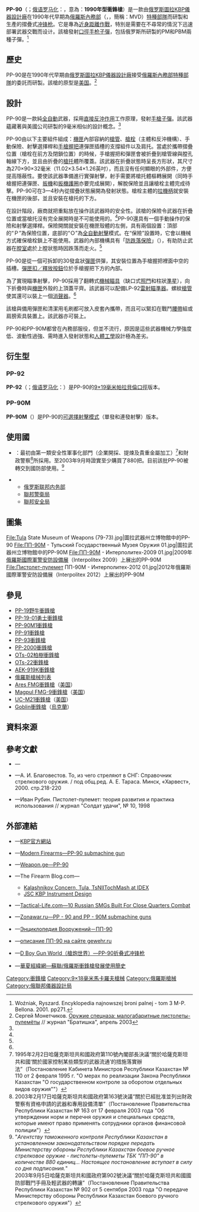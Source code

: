 {{For|使用類似命名的螺旋式[[彈筒|彈筒]]供彈式衝鋒槍|PP-90M1衝鋒槍}}
{{noteTA
|G1=軍事
|G2=長度單位
|G3=Firearms
|G4=Country
}}
{{Infobox Weapon
|name= {{Lang|en|PP-90}}<br />{{Lang|ru|ПП-90}}
|image= File:Interpolitex 2013 (536-6).jpg
|image_size= 300px
|caption= 2013年[[俄羅斯國際軍警安防設備展|俄羅斯國際軍警安防設備展]]（Interpolitex 2013）上展出的PP-90M
|origin= {{flagcountry|Russia}}
|type= [[冲锋枪|冲锋枪]]
<!-- Type selection -->
|is_ranged= yes
|is_bladed= 
|is_explosive= 
|is_artillery= 
|is_vehicle= 
|is_missile= 
|is_UK= 
<!-- Service history -->
|service= 
|used_by= 參見[[#使用國|使用國]]
|wars= 
<!-- Production history -->
|designer= [[俄联邦仪器设计局|KBP儀器設計廠]]
|design_date= 1990年代
|manufacturer= KBP儀器設計廠
|unit_cost= 
|production_date= <div class="NavFrame collapsed" style="color: black; background-color: #FFFFFF; margin: 0 auto; padding: 0 10px; text-align: left;"><div class="NavHead" style="background-color: #FFFFFF; margin: 0 auto; padding: 0 10px; font-weight:normal;"></div><div class="NavContent" style="background-color: #FFFFFF; margin: 0 auto; padding: 0 10px;">
* PP-90：1990年
* PP-90M：1993年
</div>
</div>
|number= 
|variants= <div class="NavFrame collapsed" style="color: black; background-color: #FFFFFF; margin: 0 auto; padding: 0 10px; text-align: left;"><div class="NavHead" style="background-color: #FFFFFF; margin: 0 auto; padding: 0 10px; font-weight:normal;"></div><div class="NavContent" style="background-color: #FFFFFF; margin: 0 auto; padding: 0 10px;">
* PP-90M
* PP-92
</div>
</div>
<!-- General specifications -->
|spec_label= 
|weight= <div class="NavFrame collapsed" style="color: black; background-color: #FFFFFF; margin: 0 auto; padding: 0 10px; text-align: left;"><div class="NavHead" style="background-color: #FFFFFF; margin: 0 auto; padding: 0 10px; font-weight:normal;"></div><div class="NavContent" style="background-color: #FFFFFF; margin: 0 auto; padding: 0 10px;">
* 空槍：1.83[[千克|千克]]（4.03[[磅|磅]]）
* 上彈：2.23公斤（4.92磅）
</div>
</div>
|length= <div class="NavFrame collapsed" style="color: black; background-color: #FFFFFF; margin: 0 auto; padding: 0 10px; text-align: left;"><div class="NavHead" style="background-color: #FFFFFF; margin: 0 auto; padding: 0 10px; font-weight:normal;"></div><div class="NavContent" style="background-color: #FFFFFF; margin: 0 auto; padding: 0 10px;">
* 槍身縮折：270[[毫米|毫米]]（10.63[[英寸|英寸]]）
* 槍身伸展：490毫米（19.29英吋）
</div>
</div>
|part_length= 203毫米（7.99英吋）
|width= <div class="NavFrame collapsed" style="color: black; background-color: #FFFFFF; margin: 0 auto; padding: 0 10px; text-align: left;"><div class="NavHead" style="background-color: #FFFFFF; margin: 0 auto; padding: 0 10px; font-weight:normal;"></div><div class="NavContent" style="background-color: #FFFFFF; margin: 0 auto; padding: 0 10px;">
* 槍身縮折：30毫米（1.18英吋）
* 全槍：32毫米（1.26英吋）
</div>
</div>
|height= <div class="NavFrame collapsed" style="color: black; background-color: #FFFFFF; margin: 0 auto; padding: 0 10px; text-align: left;"><div class="NavHead" style="background-color: #FFFFFF; margin: 0 auto; padding: 0 10px; font-weight:normal;"></div><div class="NavContent" style="background-color: #FFFFFF; margin: 0 auto; padding: 0 10px;">
* 槍身縮折：90毫米（3.54英吋）
* 槍身伸展：87毫米（3.43英吋）
</div>
</div>
|diameter= 
|crew= 
<!-- Ranged weapon specifications --> 
|cartridge= <div class="NavFrame collapsed" style="color: black; background-color: #FFFFFF; margin: 0 auto; padding: 0 10px; text-align: left;"><div class="NavHead" style="background-color: #FFFFFF; margin: 0 auto; padding: 0 10px; font-weight:normal;">{{Link-en|9×18毫米馬卡洛夫|9×18mm Makarov}}</div><div class="NavContent" style="background-color: #FFFFFF; margin: 0 auto; padding: 0 10px;">
* PM手槍子彈（57N181C）
* PBM手槍子彈（7N25）
</div>
</div>
|caliber= 9.22毫米（.363英吋）
|barrels= 1根，[[膛線|線膛]]，[[槍口|槍口]]具有[[抑制器|消聲器]]聯接螺紋
|action= <div class="NavFrame collapsed" style="color: black; background-color: #FFFFFF; margin: 0 auto; padding: 0 10px; text-align: left;"><div class="NavHead" style="background-color: #FFFFFF; margin: 0 auto; padding: 0 10px; font-weight:normal;"></div><div class="NavContent" style="background-color: #FFFFFF; margin: 0 auto; padding: 0 10px;">
* [[反沖作用_(槍械)#直接反沖|直接反沖作用]]
* [[開放式槍栓|開放式槍栓]]
</div>
</div>
|mode= [[自動火器|全自動]]，PP-90M可[[擊發調變槍械|擊發調變]]為{{Link-en|半自動槍械|Semi-automatic firearm|半自動}}
|rate= 600—800發／分鐘
|velocity= 大約320[[米每秒|米／秒]]（1,049.89[[英尺每秒|英尺／秒]]）
|range= 80—100[[米_(单位)|公尺]]（87.49—109.36[[码|码]]，262.47—328.08[[英尺|英尺]]）
|max_range= 
|feed= 30發可拆卸式雙排[[彈匣|彈匣]]
|sights= <div class="NavFrame collapsed" style="color: black; background-color: #FFFFFF; margin: 0 auto; padding: 0 10px; text-align: left;"><div class="NavHead" style="background-color: #FFFFFF; margin: 0 auto; padding: 0 10px; font-weight:normal;"></div><div class="NavContent" style="background-color: #FFFFFF; margin: 0 auto; padding: 0 10px;">
* [[機械瞄具|機械瞄具]]：摺疊式金屬缺口式[[照門|照門]]和柱狀[[照準器|準星]]
* LP-92[[雷射瞄準器|雷射瞄準器]]（橫貫式安裝在照門座和準星座的中空凹槽）
</div>
</div>
<!-- 火炮規格 -->
|breech= 
|recoil= 
|carriage= 
|elevation= 
|traverse= 
<!-- 刃器規格 --> 
|blade_type= 
|hilt_type= 
|sheath_type= 
|head_type= 
|haft_type= 
<!-- 爆炸物內填炸藥規格 --> 
|filling= 
|filling_weight= 
|detonation= 
|yield= 
<!-- 車輛/飛彈規格 -->
|armour= 
|primary_armament= 
|secondary_arament= 
|engine= 
|engine_power= 
|transmission= 
|payload_capacity= 
|fuel_capacity= 
|pw_ratio= 
|suspension= 
|clearance= 
|vehicle_range= 
|speed= 
|guidance= 
|steering= 
<!-- Missiles only -->
|wingspan= 
|propellant= 
|ceiling= 
|altitude= 
|depth= 
|boost= 
|accuracy= 
|launch_platform= 
|transport= 
}}

'''PP-90'''（{{Lang-ru|ПП-90}}；[[俄语罗马化|俄语罗马化]]：{{Lang|en|'''P'''istolet '''P'''ulemyot-'''90'''}}，意為：'''1990年型衝鋒槍'''）是一款由[[俄罗斯|俄罗斯]][[圖拉_(圖拉州)|圖拉]][[俄联邦仪器设计局|KBP儀器設計廠]]在1990年代早期為[[俄罗斯联邦内务部|俄羅斯內務部]]（{{Lang-en|Ministry of Internal Affairs}}，{{Lang-ru|'''Министерство внутренних дел'''}}，簡稱：MVD）[[特種部隊|特種部隊]]而研製和生產的摺疊式[[冲锋枪|冲锋枪]]。它是專為[[近身距離作戰|近身距離作戰]]，特別是需要在不尋常的情況下迅速部署武器交戰而设计。該槍發射{{Link-en|9×18毫米馬卡洛夫|9×18mm Makarov}}[[口徑|口徑]][[手枪|手枪]][[子彈|子彈]]，包括俄罗斯所研製的PM和PBM兩種子彈。<ref name="woźniak">Woźniak, Ryszard. Encyklopedia najnowszej broni palnej - tom 3 M-P. Bellona. 2001. pp271.</ref>

== 歷史 ==
PP-90是在1990年代早期由[[俄罗斯|俄罗斯]][[圖拉_(圖拉州)|圖拉]][[俄联邦仪器设计局|KBP儀器設計廠]]接受[[俄羅斯特種部隊|俄羅斯內務部特種部隊]]的委託而研製。該槍的原型是[[美国|美国]]{{Link-en|Ares FMG衝鋒槍|ARES FMG}}。<ref>Сергей Монетчиков. [http://www.bratishka.ru/archiv/2003/4/2003_4_6.php Оружие спецназа: малогабаритные пистолеты-пулемёты] {{Wayback|url=http://www.bratishka.ru/archiv/2003/4/2003_4_6.php |date=20160307001302 }} // журнал "Братишка", апрель 2003</ref>

== 設計 ==
PP-90是一款純[[自動火器|全自動]]武器，採用[[反沖作用_(槍械)#直接反沖|直接反沖作用]]工作原理，發射{{Link-en|9×18毫米馬卡洛夫|9×18mm Makarov}}[[手槍|手槍]][[子彈|子彈]]。該武器蘊藏著與美國公司{{Link-en|戰神股份有限公司|Ares Incorporated|戰神}}研製的9毫米{{Link-en|Ares FMG衝鋒槍|ARES FMG}}相似的設計概念。<ref name="woźniak"/>

PP-90由以下主要組件組成：[[機匣|機匣]]內部容納的[[槍管|槍管]]、[[槍栓|槍栓]]（主體和反沖機構）、手動保險、射擊選擇桿和[[手槍握把|手槍握把]]連彈匣插槽的支撐組件以及肩托。當處於攜帶摺疊位置（槍栓在前方及閉鎖位置）的時候，手槍握把和彈匣會被折疊到槍管線與膛孔軸線下方，並且由折疊的[[槍托|槍托]]體所覆蓋。該武器在折疊狀態時呈長方形狀，其尺寸為270×90×32毫米（11.02×3.54×1.26英吋），而且沒有任何顯眼的外部件，方便提高隱蔽性。要使該武器準備進行實彈射擊，射手需要將槍托體樞轉展開（同時手槍握把連彈匣、[[扳機|扳機]]和[[扳機護圈|扳機護圈]]亦要完成展開），解脫保險並且讓槍栓主體完成待擊。PP-90可在3—4秒內從摺疊狀態展開為發射狀態。槍栓主體的[[拉機柄|拉機柄]]就安裝在機匣的後部，並且安裝在槍托的下方。

在設計階段，廠商就把重點放在操作該武器時的安全性。該槍的保險令武器在折疊位置或當槍托沒有完全展開時是不可能使用的。<ref name="woźniak"/>PP-90還具有一個手動操作的保險和射擊選擇桿。保險開關就安裝在機匣殼體的左側，具有兩個設置：頂部的“Ｐ”為保險位置，底部的“Ｏ”為[[自動火器|全自動射擊]]模式。在“保險”設置時，它會以機械方式確保槍栓鎖上不能使用。武器的內部機構具有「[[防跌落保險|防跌落保險]]」（{{Lang-en|Drop Safety}}），有助防止武器在[[膛室|膛室]]處於上膛狀態時因跌落而走火。<ref name="woźniak"/>

PP-90是從一個可拆卸的30發盒狀[[彈匣|彈匣]]供彈，其安裝位置為手槍握把裡面中空的插槽。[[彈匣釋放按鈕|彈匣扣／釋放按鈕]]位於手槍握把下方的內部。

為了實現瞄準射擊，PP-90採用了翻轉式[[機械瞄具|機械瞄具]]（缺口式[[照門|照門]]和柱狀[[照準器|準星]]），向下折疊時與[[機匣|機匣]]外殼的上頂蓋平齊。該武器可以配備LP-92[[雷射瞄準器|雷射瞄準器]]。螺紋[[槍管|槍管]]使其還可以裝上一個[[抑制器|消聲器]]。<ref name="woźniak"/>

該槍與備用彈匣和清潔用毛刷都可放入皮套內攜帶，而且可以緊扣在戰鬥[[腰帶|腰帶]]組或肩膀索具裝置上。該武器亦可裝上{{Link-en|槍背帶|Sling (firearms)}}。

PP-90和PP-90M都曾在內務部服役，但並不流行，原因是這些武器機械力學強度低、波動性過強、需時進入發射狀態和[[人因工程学|人體工學]]設計極為差劣。

== 衍生型 ==
=== PP-92 ===
'''PP-92'''（{{Lang-ru|ПП-92}}；[[俄语罗马化|俄语罗马化]]：{{Lang|en|'''P'''istolet '''P'''ulemyot-'''92'''}}）是PP-90的[[9×19mm魯格彈|9×19毫米帕拉貝倫]][[口徑|口徑]]版本。

=== PP-90M ===
'''PP-90M'''（{{Lang-ru|ПП-90М}}）是PP-90的[[擊發調變模式|可選擇射擊模式]]（單發和連發射擊）版本。

== 使用國 ==
* {{flagcountry|Kazakhstan}}：最初由第一類安全性軍事化部門（企業開採、提煉及貴重金屬加工）<ref>1995年2月2日哈薩克斯坦共和國政府第110號內閣部長決議“關於哈薩克斯坦共和國‘關於國家控制某些類型的武器流通’的措施落實辦法”（Постановление Кабинета Министров Республики Казахстан № 110 от 2 февраля 1995 г. "О мерах по реализации Закона Республики Казахстан "О государственном контроле за оборотом отдельных видов оружия""）</ref>和財政警察<ref>2003年2月17日哈薩克斯坦共和國政府第163號決議“關於已經批准並列出財政警察有資格申請的武器和專用設備清單”（Постановление Правительства Республики Казахстан № 163 от 17 февраля 2003 года "Об утверждении норм и перечня оружия и специальных средств, которые имеют право применять сотрудники органов финансовой полиции"）</ref>所採用。至2003年9月時證實至少購買了880把。目前該批PP-90被轉交到國防部使用。<ref>"''Агентству таможенного контроля Республики Казахстан в установленном законодательством порядке передать Министерству обороны Республики Казахстан боевое ручное стрелковое оружие - пистолеты-пулеметы ТБК "ПП-90" в количестве 880 единиц... Настоящее постановление вступает в силу со дня подписания.''"<br />2003年9月5日哈薩克斯坦共和國政府第902號決議“關於哈薩克斯坦共和國國防部戰鬥手冊及輕武器的轉讓”（Постановление Правительства Республики Казахстан № 902 от 5 сентября 2003 года "О передаче Министерству обороны Республики Казахстан боевого ручного стрелкового оружия"）</ref>
* {{flagcountry|Russia}}
** [[俄罗斯联邦内务部|俄罗斯联邦内务部]]
** [[聯邦警衛局|聯邦警衛局]]
** [[聯邦安全局|聯邦安全局]]

== 圖集 ==
<gallery>
File:Tula State Museum of Weapons (79-73).jpg|圖拉武器州立博物館中的PP-90
File:ПП-90М - Тульский Государственный Музея Оружия 01.jpg|圖拉武器州立博物館中的PP-90M
File:ПП-90М - Интерполитех-2009 01.jpg|2009年[[俄羅斯國際軍警安防設備展|俄羅斯國際軍警安防設備展]]（Interpolitex 2009）上展出的PP-90M
File:Пистолет-пулемет ПП-90М - Интерполитех-2012 01.jpg|2012年俄羅斯國際軍警安防設備展（Interpolitex 2012）上展出的PP-90M
</gallery>

== 參見 ==
* [[PP-19野牛衝鋒槍|PP-19野牛衝鋒槍]]
* [[PP-19-01勇士衝鋒槍|PP-19-01勇士衝鋒槍]]
* [[PP-90M1衝鋒槍|PP-90M1衝鋒槍]]
* [[PP-91衝鋒槍|PP-91衝鋒槍]]
* [[PP-93衝鋒槍|PP-93衝鋒槍]]
* [[PP-2000衝鋒槍|PP-2000衝鋒槍]]
* [[OTs-02柏樹衝鋒槍|OTs-02柏樹衝鋒槍]]
* [[OTs-22衝鋒槍|OTs-22衝鋒槍]]
* [[AEK-919K衝鋒槍|AEK-919K衝鋒槍]]
* [[俄羅斯槍械列表|俄羅斯槍械列表]]
* [[Ares_FMG衝鋒槍|Ares FMG衝鋒槍]]（[[美国|美国]]）
* [[Magpul_FMG-9衝鋒槍|Magpul FMG-9衝鋒槍]]（[[美国|美国]]）
* [[UC-M21衝鋒槍|UC-M21衝鋒槍]]（[[美国|美国]]）
* [[Goblin衝鋒槍|Goblin衝鋒槍]]（[[烏克蘭|烏克蘭]]）

== 資料來源 ==
{{Reflist}}

== 參考文獻 ==
* {{pl icon}}—{{cite book| last = Woźniak| first = Ryszard| authorlink = | coauthors = | year = 2001| chapter = p. 271| title = Encyklopedia najnowszej broni palnej - tom 3 M-P| publisher = Bellona| location = Warsaw, Poland| isbn = 83-11-09311-3}}
* {{ru icon}}—А. И. Благовестов. То, из чего стреляют в СНГ: Справочник стрелкового оружия. / под общ.ред. А. Е. Тараса. Минск, «Харвест», 2000. стр.218-220
* {{ru icon}}—Иван Рубин. Пистолет-пулемет: теория развития и практика использования // журнал "Солдат удачи", № 10, 1998

== 外部連結 ==
{{commons category|PP-90}}
* {{ru icon}}—[http://www.kbptula.ru/en/productions/small-arms-guns-grenade-launchers/submachine-guns/pp-90m KBP官方網站]{{Wayback|url=http://www.kbptula.ru/en/productions/small-arms-guns-grenade-launchers/submachine-guns/pp-90m |date=20150521171757 }}
* {{en icon}}—[http://world.guns.ru/smg/rus/pp-90-e.html Modern Firearms—PP-90 submachine gun]{{Wayback|url=http://world.guns.ru/smg/rus/pp-90-e.html |date=20131014090824 }}
* {{en icon}}—[http://georgians.weapon.ge/index.php?sel=1&id=405&man=&coun=24&cat=&l=en Weapon.ge—PP-90]{{Wayback|url=http://georgians.weapon.ge/index.php?sel=1&id=405&man=&coun=24&cat=&l=en |date=20151208062020 }}
* {{en icon}}—The Firearm Blog.com—
** [http://www.thefirearmblog.com/blog/2015/03/03/kalashnikov-concern-tula-tsniitochmash-at-idex/ Kalashnikov Concern, Tula, TsNIITochMash at IDEX]{{Wayback|url=http://www.thefirearmblog.com/blog/2015/03/03/kalashnikov-concern-tula-tsniitochmash-at-idex/ |date=20180710230819 }}
** [http://www.thefirearmblog.com/blog/2015/03/05/jsc-kbp-instrument-design/ JSC KBP Instrument Design]{{Wayback|url=http://www.thefirearmblog.com/blog/2015/03/05/jsc-kbp-instrument-design/ |date=20151125184135 }}
* {{en icon}}—[http://www.tactical-life.com/firearms/10-russian-smgs-built-for-close-quarters-combat/3/#pp90 Tactical-Life.com—10 Russian SMGs Built For Close Quarters Combat]{{Wayback|url=http://www.tactical-life.com/firearms/10-russian-smgs-built-for-close-quarters-combat/3/#pp90 |date=20151208120405 }}
* {{en icon}}—[https://web.archive.org/web/20131014022112/http://zonawar.ru/rash_guns/rg_pistol-pulemet_pp-90_eng.html Zonawar.ru—PP - 90 and PP - 90M submachine guns]
* {{ru icon}}—[http://gunsite.narod.ru/pp90.htm Энциклопедия Вооружений－ПП-90]{{Wayback|url=http://gunsite.narod.ru/pp90.htm |date=20140606221814 }}
* {{ru icon}}—[https://web.archive.org/web/20131014112905/http://www.gewehr.ru/smgs/224-pp-90-pp-90m.html описание ПП-90 на сайте gewehr.ru]
* {{zh-hans icon}}—[http://pewpewpew.work/russain/smg/pp90/pp90.htm D Boy Gun World（槍炮世界）—PP-90折叠式冲锋枪]{{Wayback|url=http://pewpewpew.work/russain/smg/pp90/pp90.htm |date=20191223134625 }}
* {{zh-hans icon}}—[https://web.archive.org/web/20131017104357/http://hk.huaxia.com/thjq/jsgoucheng/2005/10/22774.html 華夏經緯網—蘇聯/俄羅斯衝鋒槍發展使用簡史]

{{蘇聯及俄羅斯在二戰後研製的輕兵器}}

[[Category:衝鋒槍|Category:衝鋒槍]]
[[Category:9×18毫米馬卡羅夫槍械|Category:9×18毫米馬卡羅夫槍械]]
[[Category:俄羅斯槍械|Category:俄羅斯槍械]]
[[Category:俄聯邦儀器設計局|Category:俄聯邦儀器設計局]]